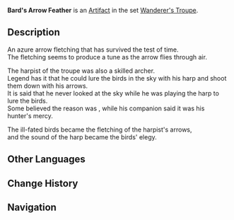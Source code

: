 {{Artifact Infobox
|image = Item Bard's Arrow Feather.png
|set   = Wanderer's Troupe
|piece = Plume of Death
}}
{{Description|An azure arrow fletching that has neither faded nor splintered with the passage of time. The sound of running water seems to linger around it.}}
'''Bard's Arrow Feather''' is an [[Artifact]] in the set [[Wanderer's Troupe]].

==Description==
An azure arrow fletching that has survived the test of time.<br />The fletching seems to produce a tune as the arrow flies through air.

The harpist of the troupe was also a skilled archer.<br />Legend has it that he could lure the birds in the sky with his harp and shoot them down with his arrows.<br />It is said that he never looked at the sky while he was playing the harp to lure the birds.<br />Some believed the reason was {{sic|his harpist's arrogance}}, while his companion said it was his hunter's mercy.

The ill-fated birds became the fletching of the harpist's arrows,<br />and the sound of the harp became the birds' elegy.

==Other Languages==
{{Other Languages
|en      = Bard's Arrow Feather
|zhs     = 琴师的箭羽
|zhs_rm  = Qínshī de Jiànyǔ
|zht     = 琴師的箭羽
|zht_rm  = Qínshī de Jiànyǔ
|zh_tl   = Harp-Master's Arrow Feather
|zh_note = 琴 (qín) is an umbrella term for stringed instruments.
|ja      = 琴師の矢羽
|ja_rm   = Kinshi no Yabane{{Assumed}}
|ja_tl   = Harp-Master's Arrow Feather
|ko      = 연주자의 화살깃
|ko_rm   = Yeonjuja-ui Hwasalgit
|ko_tl   = Musician's Arrow Feather
|es      = Pluma del Bardo
|es_tl   = Bard's Feather
|fr      = Plume de flèche du lyriste
|fr_tl   = Arrow Feather of the Lyrist
|ru      = Оперение стрелы барда
|ru_tl   = 
|th      = Bard's Arrow Feather
|vi      = Mũi Tên Nhạc Sĩ
|vi_tl   = 
|de      = Pfeilfeder des Leierspielers
|de_tl   = Arrow Feather of the Lyrist
|id      = Bard's Arrow Feather
|pt      = Pena de Flecha do Bardo
|pt_tl   = 
}}

==Change History==
{{Change History|1.0}}
<!--
==References==
{{Reflist}}
-->
==Navigation==
{{Artifact Set Navbox|Wanderer's Troupe}}